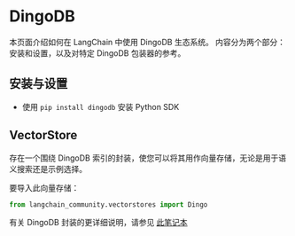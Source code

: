 # DingoDB

本页面介绍如何在 LangChain 中使用 DingoDB 生态系统。
内容分为两个部分：安装和设置，以及对特定 DingoDB 包装器的参考。

## 安装与设置
- 使用 `pip install dingodb` 安装 Python SDK

## VectorStore

存在一个围绕 DingoDB 索引的封装，使您可以将其用作向量存储，无论是用于语义搜索还是示例选择。

要导入此向量存储：
```python
from langchain_community.vectorstores import Dingo
```

有关 DingoDB 封装的更详细说明，请参见 [此笔记本](/docs/integrations/vectorstores/dingo)